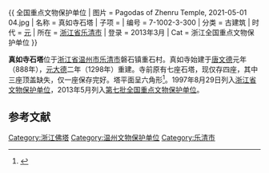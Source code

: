 {{ 全国重点文物保护单位
| 图片 = Pagodas of Zhenru Temple, 2021-05-01 04.jpg
| 名称 = 真如寺石塔
| 子项 = 
| 编号 = 7-1002-3-300
| 分类 = 古建筑
| 时代 = [[元代|元]]
| 所在 = [[浙江省|浙江省]][[乐清市|乐清市]]
| 登录 = 2013年3月
| Cat = 浙江全国重点文物保护单位
}}

'''真如寺石塔'''位于[[浙江省|浙江省]][[温州市|温州市]][[乐清市|乐清市]]磐石镇重石村。真如寺始建于[[唐代|唐]][[文德_(唐朝)|文德]]元年（888年），[[元代|元]][[大德_(元朝)|大德]]二年（1298年）重建。寺前原有七座石塔，现仅存四座，其中三座顶盖缺失，仅一座保存完好。塔平面呈六角形<ref>{{cite web |url=http://www.zjww.gov.cn/unit/2006-02-22/52398738.shtml |language= |title=真如寺石塔 |publisher=浙江省文物局 |date= |accessdate= |archive-url=https://web.archive.org/web/20160304193326/http://www.zjww.gov.cn/unit/2006-02-22/52398738.shtml |archive-date=2016-03-04 |dead-url=yes }}</ref>。1997年8月29日列入[[浙江省文物保护单位|浙江省文物保护单位]]，2013年5月列入[[第七批全国重点文物保护单位|第七批全国重点文物保护单位]]。


==参考文献==
{{reflist}}
{{浙江全国重点文物保护单位}}

[[Category:浙江佛塔|Category:浙江佛塔]]
[[Category:温州文物保护单位|Category:温州文物保护单位]]
[[Category:乐清市|Category:乐清市]]
